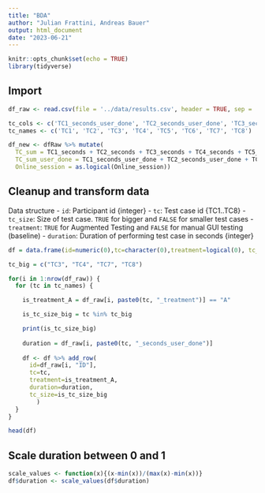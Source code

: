 ```yaml
---
title: "BDA"
author: "Julian Frattini, Andreas Bauer"
output: html_document
date: "2023-06-21"
---
```


```r
knitr::opts_chunk$set(echo = TRUE)
library(tidyverse)
```

## Import

```r
df_raw <- read.csv(file = '../data/results.csv', header = TRUE, sep = ';')

tc_cols <- c('TC1_seconds_user_done', 'TC2_seconds_user_done', 'TC3_seconds_user_done', 'TC4_seconds_user_done', 'TC5_seconds_user_done', 'TC6_seconds_user_done', 'TC7_seconds_user_done', 'TC8_seconds_user_done')
tc_names <- c('TC1', 'TC2', 'TC3', 'TC4', 'TC5', 'TC6', 'TC7', 'TC8')

df_new <- dfRaw %>% mutate(
  TC_sum = TC1_seconds + TC2_seconds + TC3_seconds + TC4_seconds + TC5_seconds + TC6_seconds + TC7_seconds + TC8_seconds,
  TC_sum_user_done = TC1_seconds_user_done + TC2_seconds_user_done + TC3_seconds_user_done + TC4_seconds_user_done + TC5_seconds_user_done + TC6_seconds_user_done + TC7_seconds_user_done + TC8_seconds_user_done,
  Online_session = as.logical(Online_session))

```
## Cleanup and transform data

Data structure
- `id`: Participant id {integer}
- `tc`: Test case id {TC1..TC8}
- `tc_size`: Size of test case. `TRUE` for bigger and `FALSE` for smaller test cases
- `treatment`: `TRUE` for Augmented Testing and `FALSE` for manual GUI testing (baseline)
- `duration`: Duration of performing test case in seconds {integer}

```r
df = data.frame(id=numeric(0),tc=character(0),treatment=logical(0), tc_size=logical(0), duration=numeric(0))

tc_big = c("TC3", "TC4", "TC7", "TC8")

for(i in 1:nrow(df_raw)) {
  for (tc in tc_names) {

    is_treatment_A = df_raw[i, paste0(tc, "_treatment")] == "A"

    is_tc_size_big = tc %in% tc_big

    print(is_tc_size_big)
    
    duration = df_raw[i, paste0(tc, "_seconds_user_done")]
    
    df <- df %>% add_row(
      id=df_raw[i, "ID"],
      tc=tc,
      treatment=is_treatment_A,
      duration=duration,
      tc_size=is_tc_size_big
        )
  }
}

head(df)
```
## Scale duration between 0 and 1

```r
scale_values <- function(x){(x-min(x))/(max(x)-min(x))}
df$duration <- scale_values(df$duration)
```